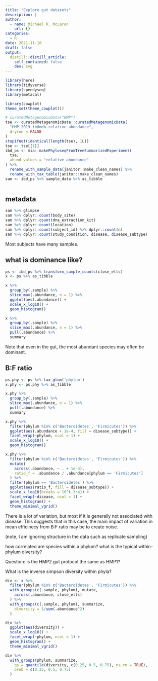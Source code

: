 ```yaml
---
title: "Explore gut datasets"
description: |
author:
  - name: Michael R. McLaren
    url: {}
categories:
  - R
date: 2021-11-10
draft: false
output:
  distill::distill_article:
    self_contained: false
    dev: svg
---
```



```r
library(here)
library(tidyverse)
library(speedyseq)
library(metacal)

library(cowplot)
theme_set(theme_cowplot())
```


```r
# curatedMetagenomicData("HMP")
tse <- curatedMetagenomicData::curatedMetagenomicData(
  "HMP_2019_ibdmdb.relative_abundance", 
  dryrun = FALSE
)
stopifnot(identical(length(tse), 1L))
tse <- tse[[1]]
ibd_ps <- mia::makePhyloseqFromTreeSummarizedExperiment(
  tse,
  abund_values = "relative_abundance"
) %>%
  rename_with_sample_data(janitor::make_clean_names) %>%
  rename_with_tax_table(janitor::make_clean_names)
sam <- ibd_ps %>% sample_data %>% as_tibble
```

```r
```

## metadata

```r
sam %>% glimpse
sam %>% dplyr::count(body_site)
sam %>% dplyr::count(dna_extraction_kit)
sam %>% dplyr::count(location)
sam %>% dplyr::count(subject_id) %>% dplyr::count(n)
sam %>% dplyr::count(study_condition, disease, disease_subtype)
```

Most subjects have many samples.



## what is dominance like?

```r
ps <- ibd_ps %>% transform_sample_counts(close_elts)
x <- ps %>% as_tibble
```

```r
x %>%
  group_by(.sample) %>%
  slice_max(.abundance, n = 1) %>%
  ggplot(aes(.abundance)) +
  scale_x_log10() +
  geom_histogram()
```

```r
x %>%
  group_by(.sample) %>%
  slice_max(.abundance, n = 1) %>%
  pull(.abundance) %>%
  summary
```

Note that even in the gut, the most abundant species may often be dominant.


## B:F ratio

```r
ps.phy <- ps %>% tax_glom('phylum')
x.phy <- ps.phy %>% as_tibble
```

```r
x.phy %>%
  group_by(.sample) %>%
  slice_max(.abundance, n = 1) %>%
  pull(.abundance) %>%
  summary
```

```r
x.phy %>%
  filter(phylum %in% c('Bacteroidetes', 'Firmicutes')) %>%
  ggplot(aes(.abundance + 1e-4, fill = disease_subtype)) +
  facet_wrap(~phylum, ncol = 1) +
  scale_x_log10() +
  geom_histogram()
```

```r
x.phy %>%
  filter(phylum %in% c('Bacteroidetes', 'Firmicutes')) %>%
  mutate(
    across(.abundance, ~ . + 1e-4),
    ratio_f = .abundance / .abundance[phylum == 'Firmicutes']
  ) %>%
  filter(phylum == 'Bacteroidetes') %>%
  ggplot(aes(ratio_f, fill = disease_subtype)) +
  scale_x_log10(breaks = 10^(-3:4)) +
  facet_wrap(~disease, ncol = 1) +
  geom_histogram() +
  theme_minimal_vgrid()
```

There is a lot of variation, but most if it is generally not associated with disease.
This suggests that in this case, the main impact of variation in mean efficinecy from B:F ratio may be to create noise.

(note, I am ignoring structure in the data such as replicate sampling)

how correlated are species within a phylum?
what is the typical within-phylum diversity?

Question: is the HMP2 gut protocol the same as HMP1?


What is the inverse simpson diversity within phyla?

```r
div <- x %>% 
  filter(phylum %in% c('Bacteroidetes', 'Firmicutes')) %>%
  with_groups(c(.sample, phylum), mutate,
    across(.abundance, close_elts)
  ) %>%
  with_groups(c(.sample, phylum), summarize,
    diversity = 1/sum(.abundance^2)
  )
```

```r
div %>%
  ggplot(aes(diversity)) +
  scale_x_log10() +
  facet_wrap(~phylum, ncol = 1) +
  geom_histogram() +
  theme_minimal_vgrid()
```

```r
div %>%
  with_groups(phylum, summarize,
    qs = quantile(diversity, c(0.25, 0.5, 0.75), na.rm = TRUE), 
    prob = c(0.25, 0.5, 0.75)
  )
```

